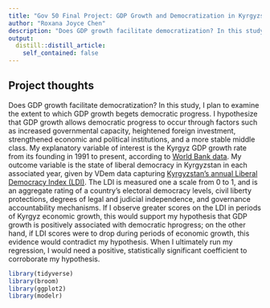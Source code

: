 ```yaml
---
title: "Gov 50 Final Project: GDP Growth and Democratization in Kyrgyzstan"
author: "Roxana Joyce Chen"
description: "Does GDP growth facilitate democratization? In this study, I plan to examine the extent to which GDP growth begets democratic progress. I hypothesize that GDP growth allows democratic progress to occur through factors such as increased governmental capacity, heightened foreign investment, strengthened economic and political institutions, and a more stable middle class."
output:
  distill::distill_article:
    self_contained: false
---
```




## Project thoughts

Does GDP growth facilitate democratization?  In this study, I plan to examine the extent to which GDP growth begets democratic progress. I hypothesize that GDP growth allows democratic progress to occur through factors such as increased governmental capacity, heightened foreign investment, strengthened economic and political institutions, and a more stable middle class. My explanatory variable of interest is the Kyrgyz GDP growth rate from its founding in 1991 to present, according to [World Bank data](https://data.worldbank.org/indicator/NY.GDP.MKTP.KD.ZG?locations=KG). My outcome variable is the state of liberal democracy in Kyrgyzstan in each associated year, given by VDem data capturing [Kyrgyzstan’s annual Liberal Democracy Index (LDI)](https://www.v-dem.net/data_analysis/CountryGraph/). The LDI is measured one a scale from 0 to 1, and is an aggregate rating of a country’s electoral democracy levels, civil liberty protections, degrees of legal and judicial independence, and governance accountability mechanisms. If I observe greater scores on the LDI in periods of Kyrgyz economic growth, this would support my hypothesis that GDP growth is positively associated with democratic hprogress; on the other hand, if LDI scores were to drop during periods of economic growth, this evidence would contradict my hypothesis. When I ultimately run my regression, I would need a positive, statistically significant coefficient to corroborate my hypothesis.


```r
library(tidyverse)
library(broom)
library(ggplot2)
library(modelr)

```

